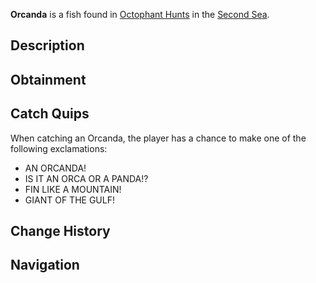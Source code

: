 {{FishInfobox
|image          = Orcanda.png
|rarity         = Limited
|event          = Animal Hunt
|sea            = Second Sea
|location       = [[Animals: Octophant]]
|sublocation    = 
|sources        = Fishing Rod
|radar_location = 
|prog_speed     = -90
|xp             = 3000
|weather        = Foggy
|time           = 
|season         = Winter
|bait           = Sapphire Krill
|base_weight    = 10000
|base_value     = 2000
|weight_range   = 7000
|base_chance    = 10
|base_resil     = 5
}}
'''Orcanda''' is a {{Rarity|Limited}} fish found in [[Octophant Hunt]]s in the [[Second Sea]].

== Description ==
{{Description|A large, slow-moving beast with a dorsal fin that cuts through the sea like a plow.|Bestiary Entry}}

== Obtainment ==
{{Description|It lumbers where the fog cloaks the horizon.|Bestiary Hint}}
{{Fish Availability|
Octophant Hunt/Octophant Catchable
Octophant Hunt/Octophant Uncatchable
|top_rods      = 
Fang of the Eclipse\105173.09\155139.5;
Great Rod of Oscar\104393.31\153149.01;
Free Spirit Rod\103690.59\142179.5;
Astralhook Rod\101836.12\149697.6;
Azure Of Lagoon\82479.85\121572.08;
Blazebringer Rod\82074.41\112772.27;
Trident Rod\52423.74\72071.96;
Challenger's Rod\56733.77\83752.3;
Seraphic Rod\52108.12\76875.92;
Ethereal Prism Rod\44833.45\66097.78;
No-Life Rod\41974.57\61969.11;
Rod Of The Forgotten Fang\38545.71\56871.49;
Depthseeker Rod\34687.75\51239.1;
Rod Of The Exalted One\31956.34\47131.13;
Rod Of The Depths\29000.53\42798.22;
Avalanche Rod\28861.19\42633.69;
Steady Rod\27015.51\39927.37;
Volcanic Rod\26749.53\39500.87;
Zeus Rod\24147.2\35658.03
|recommended   = Free Spirit Rod
}}

== Catch Quips ==
When catching an Orcanda, the player has a chance to make one of the following exclamations:
* AN ORCANDA!
* IS IT AN ORCA OR A PANDA!?
* FIN LIKE A MOUNTAIN!
* GIANT OF THE GULF!

== Change History ==
{{Change History|{{subst:Current Version}}}}

== Navigation ==
{{Fish Navbox|Animals: Octophant}}